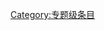 {{catmore1|[[Wikipedia:汽车专题|Wikipedia:汽车专题]]}}
{{Articles by Quality|topic=汽车|project=汽车|format=TOC}}
{{emptycat}}

[[Category:专题级条目|Category:专题级条目]]